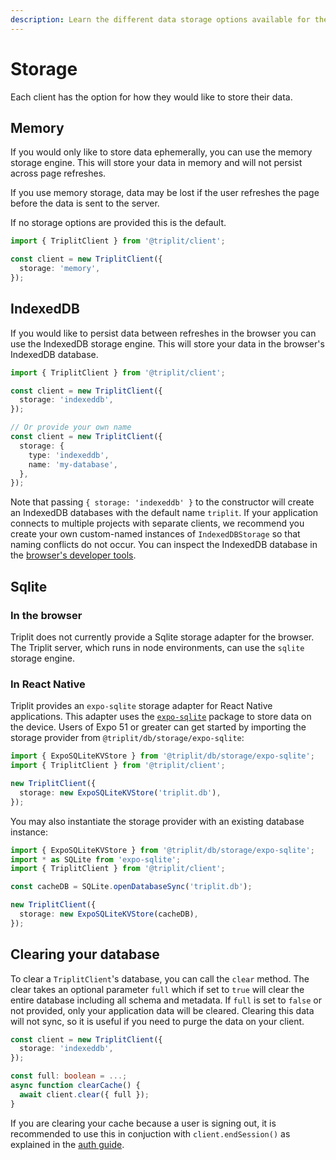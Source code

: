 ```yaml
---
description: Learn the different data storage options available for the Triplit client.
---
```


# Storage

Each client has the option for how they would like to store their data.

## Memory

If you would only like to store data ephemerally, you can use the memory storage engine. This will store your data in memory and will not persist across page refreshes.

If you use memory storage, data may be lost if the user refreshes the page before the data is sent to the server.

If no storage options are provided this is the default.

```typescript
import { TriplitClient } from '@triplit/client';

const client = new TriplitClient({
  storage: 'memory',
});
```

## IndexedDB

If you would like to persist data between refreshes in the browser you can use the IndexedDB storage engine. This will store your data in the browser's IndexedDB database.

```typescript
import { TriplitClient } from '@triplit/client';

const client = new TriplitClient({
  storage: 'indexeddb',
});

// Or provide your own name
const client = new TriplitClient({
  storage: {
    type: 'indexeddb',
    name: 'my-database',
  },
});
```

Note that passing `{ storage: 'indexeddb' }` to the constructor will create an IndexedDB databases with the default name `triplit`. If your application connects to multiple projects with separate clients, we recommend you create your own custom-named instances of `IndexedDBStorage` so that naming conflicts do not occur. You can inspect the IndexedDB database in the [browser's developer tools](https://developer.chrome.com/docs/devtools/storage/indexeddb).

## Sqlite

### In the browser

Triplit does not currently provide a Sqlite storage adapter for the browser. The Triplit server, which runs in node environments, can use the `sqlite` storage engine.

### In React Native

Triplit provides an `expo-sqlite` storage adapter for React Native applications. This adapter uses the [`expo-sqlite`](https://docs.expo.dev/versions/latest/sdk/sqlite/) package to store data on the device. Users of Expo 51 or greater can get started by importing the storage provider from `@triplit/db/storage/expo-sqlite`:

```ts
import { ExpoSQLiteKVStore } from '@triplit/db/storage/expo-sqlite';
import { TriplitClient } from '@triplit/client';

new TriplitClient({
  storage: new ExpoSQLiteKVStore('triplit.db'),
});
```

You may also instantiate the storage provider with an existing database instance:

```ts
import { ExpoSQLiteKVStore } from '@triplit/db/storage/expo-sqlite';
import * as SQLite from 'expo-sqlite';
import { TriplitClient } from '@triplit/client';

const cacheDB = SQLite.openDatabaseSync('triplit.db');

new TriplitClient({
  storage: new ExpoSQLiteKVStore(cacheDB),
});
```

## Clearing your database

To clear a `TriplitClient`'s database, you can call the `clear` method. The clear takes an optional parameter `full` which if set to `true` will clear the entire database including all schema and metadata. If `full` is set to `false` or not provided, only your application data will be cleared. Clearing this data will not sync, so it is useful if you need to purge the data on your client.

```typescript
const client = new TriplitClient({
  storage: 'indexeddb',
});

const full: boolean = ...;
async function clearCache() {
  await client.clear({ full });
}
```

If you are clearing your cache because a user is signing out, it is recommended to use this in conjuction with `client.endSession()` as explained in the [auth guide](/auth#modeling-sign-in-and-sign-out-flows).
